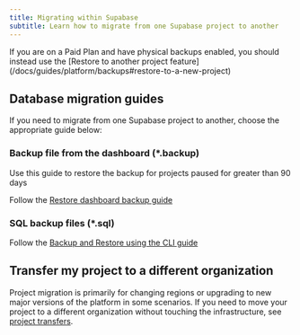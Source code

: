 ```yaml
---
title: Migrating within Supabase
subtitle: Learn how to migrate from one Supabase project to another
---
```


<Admonition type="caution">
  If you are on a Paid Plan and have physical backups enabled, you should instead use the [Restore
  to another project feature](/docs/guides/platform/backups#restore-to-a-new-project)
</Admonition>

## Database migration guides

If you need to migrate from one Supabase project to another, choose the appropriate guide below:

### Backup file from the dashboard (\*.backup)

<Admonition type="info">
  Use this guide to restore the backup for projects paused for greater than 90 days
</Admonition>

Follow the [Restore dashboard backup guide](/docs/guides/platform/migrating-within-supabase/dashboard_restore)

### SQL backup files (\*.sql)

Follow the [Backup and Restore using the CLI guide](/docs/guides/platform/migrating-within-supabase/backup-restore)

## Transfer my project to a different organization

Project migration is primarily for changing regions or upgrading to new major versions of the platform in some scenarios. If you need to move your project to a different organization without touching the infrastructure, see [project transfers](/docs/guides/platform/project-transfer).
